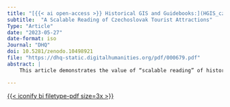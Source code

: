 ```yaml
---
title: "[{{< ai open-access >}} Historical GIS and Guidebooks:](HGIS_czechoslovakia.qmd)"
subtitle:  "A Scalable Reading of Czechoslovak Tourist Attractions"
Type: "Article"
date: "2023-05-27"
date-format: iso
Journal: "DHQ"
doi: 10.5281/zenodo.10498921
file: "https://dhq-static.digitalhumanities.org/pdf/000679.pdf"
abstract: |
    This article demonstrates the value of “scalable reading” of historical travel guides, combining traditional close reading with computer-assisted distant reading. Aiming to scrutinize the persistence of older tourist attractions under communism, we analyse guidebooks intended for similar audiences but produced under different political regimes. More specifically, we compare three travel guides to the same geographical area produced between 1905 and 1959: one to communist cold war Czechoslovakia, one to democratic interwar Czechoslovakia, and one to the Habsburg-era Czech lands and Slovakia. We analyse the geographic distribution of attractions by geoloPresentingParliament.cating the guidebook toponyms and visualizing them with Geographic Information Systems (GIS). This distant reading is complemented with a hermeneutic analysis grounded in a close reading of the guidebook text. The combination of these approaches documents the similarities in the symbolic representation of the country’s attractions across political caesuras and provides a methodological template for future explorations of travel guides with historical GIS.

---
```


[{{< iconify bi filetype-pdf size=3x >}}]({{< meta file >}})
